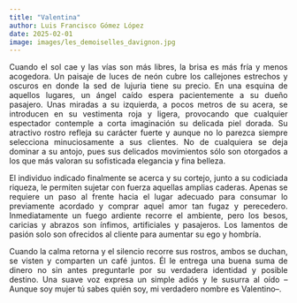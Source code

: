 ---
title: "Valentina"
author: Luis Francisco Gómez López
date: 2025-02-01
image: images/les_demoiselles_davignon.jpg
---

```{=html}
<style>
  p { 
    text-align: justify;
  }
</style>
```

Cuando el sol cae y las vías son más libres, la brisa es más fría y menos acogedora. Un paisaje de luces de neón cubre los callejones estrechos y oscuros en donde la sed de lujuria tiene su precio. En una esquina de aquellos lugares, un ángel caído espera pacientemente a su dueño pasajero. Unas miradas a su izquierda, a pocos metros de su acera, se introducen en su vestimenta roja y ligera, provocando que cualquier espectador contemple a corta imaginación su delicada piel dorada. Su atractivo rostro refleja su carácter fuerte y aunque no lo parezca siempre selecciona minuciosamente a sus clientes. No de cualquiera se deja dominar a su antojo, pues sus delicados movimientos sólo son otorgados a los que más valoran su sofisticada elegancia y fina belleza.

El individuo indicado finalmente se acerca y su cortejo, junto a su codiciada riqueza, le permiten sujetar con fuerza aquellas amplias caderas. Apenas se requiere un paso al frente hacia el lugar adecuado para consumar lo previamente acordado y comprar aquel amor tan fugaz y perecedero. Inmediatamente un fuego ardiente recorre el ambiente, pero los besos, caricias y abrazos son ínfimos, artificiales y pasajeros. Los lamentos de pasión solo son ofrecidos al cliente para aumentar su ego y hombría.

Cuando la calma retorna y el silencio recorre sus rostros, ambos se duchan, se visten y comparten un café juntos. Él le entrega una buena suma de dinero no sin antes preguntarle por su verdadera identidad y posible destino. Una suave voz expresa un simple adiós y le susurra al oído –Aunque soy mujer tú sabes quién soy, mi verdadero nombre es Valentino–.
